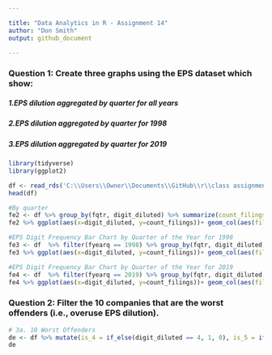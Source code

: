 ```yaml
---

title: "Data Analytics in R - Assignment 14"
author: "Don Smith"
output: github_document

---
```


### Question 1: Create three graphs using the EPS dataset which show:
##### 1.EPS dilution aggregated by quarter for all years
##### 2.EPS dilution aggregated by quarter for 1998
##### 3.EPS dilution aggregated by quarter for 2019

```r

library(tidyverse)
library(ggplot2)

df <- read_rds('C:\\Users\\Owner\\Documents\\GitHub\\r\\class assignments\\Data Analytics in R\\Assignment 14\\data\\EPS rounding_after class.rds')
head(df)

```

```r

#By quarter
fe2 <- df %>% group_by(fqtr, digit_diluted) %>% summarize(count_filings = n())
fe2 %>% ggplot(aes(x=digit_diluted, y=count_filings))+ geom_col(aes(fill=digit_diluted)) + facet_wrap(vars(as_factor(fqtr))) + theme_bw()

```

```r

#EPS Digit Frequency Bar Chart by Quarter of the Year for 1998
fe3 <- df  %>% filter(fyearq == 1998) %>% group_by(fqtr, digit_diluted, fyearq) %>% summarize(count_filings = n())
fe3 %>% ggplot(aes(x=digit_diluted, y=count_filings))+ geom_col(aes(fill=digit_diluted)) + facet_wrap(vars(as_factor(fqtr))) + theme_bw()

```

```r

#EPS Digit Frequency Bar Chart by Quarter of the Year for 2019
fe4 <- df  %>% filter(fyearq == 2019) %>% group_by(fqtr, digit_diluted, fyearq) %>% summarize(count_filings = n())
fe4 %>% ggplot(aes(x=digit_diluted, y=count_filings))+ geom_col(aes(fill=digit_diluted)) + facet_wrap(vars(as_factor(fqtr))) + theme_bw()

```


### Question 2: Filter the 10 companies that are the worst offenders (i.e., overuse EPS dilution).

```r

# 3a. 10 Worst Offenders
de <- df %>% mutate(is_4 = if_else(digit_diluted == 4, 1, 0), is_5 = if_else(digit_diluted == 5, 1, 0))  %>% group_by(tic, conm) %>% summarize( count_4s = sum(is_4), count_5s = sum(is_5), percent_4s = count_4s/length(is_4), percent_5s = count_5s/length(is_5), count_filings =n()) %>% filter(count_filings > 56, percent_4s < 0.0118, percent_5s > .11)
de

```

